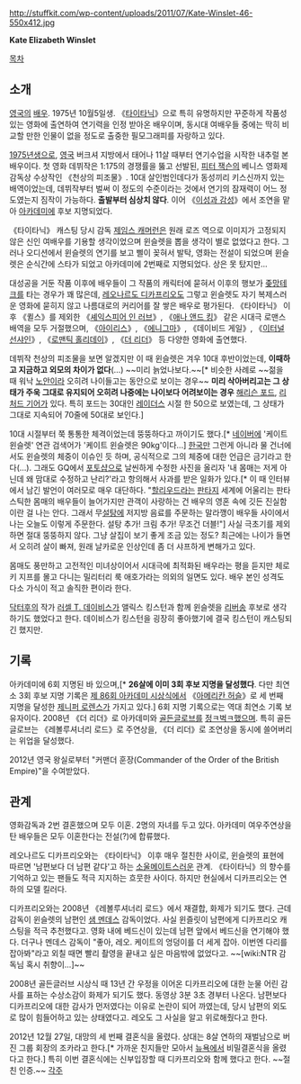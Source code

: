 http://stuffkit.com/wp-content/uploads/2011/07/Kate-Winslet-46-550x412.jpg

'''Kate Elizabeth Winslet'''

[[목차]]
== 소개 ==
[[영국]]의 [[배우]]. 1975년 10월5일생. 《[[타이타닉(영화)|타이타닉]]》으로 특히 유명하지만 꾸준하게 작품성 있는 영화에 출연하여 연기력을 인정 받아온 배우이며, 동시대 여배우들 중에는 딱히 비교할 만한 인물이 없을 정도로 출중한 필모그래피를 자랑하고 있다.

[[1975년]]생으로, [[영국]] 버크셔 지방에서 태어나 11살 때부터 연기수업을 시작한 내추럴 본 배우이다. 첫 영화 데뷔작은 1:175의 경쟁률을 뚫고 선발된, [[피터 잭슨]]의 베니스 영화제 감독상 수상작인 《천상의 피조물》. 10대 살인범인데다가 동성끼리 키스신까지 있는 배역이었는데, 데뷔작부터 벌써 이 정도의 수준이라는 것에서 연기의 잠재력이 어느 정도였는지 짐작이 가능하다. '''출발부터 심상치 않다'''. 이어 《[[이성과 감성]]》에서 조연을 맡아 [[아카데미]]에 후보 지명되었다.

《타이타닉》 캐스팅 당시 감독 [[제임스 캐머런]]은 원래 로즈 역으로 이미지가 고정되지 않은 신인 여배우를 기용할 생각이었으며 윈슬렛을 뽑을 생각이 별로 없었다고 한다. 그러나 오디션에서 윈슬렛의 연기를 보고 삘이 꽂혀서 발탁, 영화는 전설이 되었으며 윈슬렛은 순식간에 스타가 되었고 아카데미에 2번째로 지명되었다. 상은 못 탔지만...

대성공을 거둔 작품 이후에 배우들이 그 작품의 캐릭터에 묻혀서 이후의 행보가 [[좆망]]테크를 타는 경우가 꽤 많은데, [[레오나르도 디카프리오]]도 그렇고 윈슬렛도 자기 복제스러운 영화에 묻히지 않고 나름대로의 커리어를 잘 쌓은 배우로 평가된다. 《타이타닉》 이후 《퀼스》를 제외한 《[[셰익스피어 인 러브]]》, 《[[애나 앤드 킹]]》 같은 시대극 로맨스 배역을 모두 거절했으며, 《[[아이리스]]》, 《[[에니그마]]》, 《데이비드 게일》, 《[[이터널 선샤인]]》, 《[[로맨틱 홀리데이]]》, 《[[더 리더]]》 등 다양한 영화에 출연했다.

데뷔작 천상의 피조물을 보면 알겠지만 이 때 윈슬렛은 겨우 10대 후반이었는데, '''이때하고 지금하고 외모의 차이가 없다'''(…) ~~미리 늙었나보다.~~[* 비슷한 사례로 ~~젊을 때 워낙 [[노안]]이라 오히려 나이들고는 동안으로 보이는 경우~~ '''미리 삭아버리고는 그 상태가 주욱 그대로 유지되어 오히려 나중에는 나이보다 어려보이는 경우''' [[해리슨 포드]], [[리처드 기어]]가 있다. 특히 포드는 30대인 [[레이더스]] 시절 한 50으로 보였는데, 그 상태가 그대로 지속되어 70줄에 50대로 보인다.]

10대 시절부터 쭉 통통한 체격이었는데 뚱뚱하다고 까이기도 했다.[* [[네이버]]에 '케이트 윈슬렛' 연관 검색어가 '케이트 윈슬렛은 90kg'이다...] [[한국]]만 그런게 아니라 물 건너에서도 윈슬렛의 체중이 이슈인 듯 하며, 공식적으로 그의 체중에 대한 언급은 금기라고 한다(…). 그래도 GQ에서 [[포토샵]]으로 날씬하게 수정한 사진을 올리자 '내 몸매는 저게 아닌데 왜 맘대로 수정하고 난리?'라고 항의해서 사과를 받은 일화가 있다.[* 이 때 인터뷰에서 남긴 발언이 여러모로 매우 대단하다. "[[할리우드]]라는 [[판타지]] 세계에 어울리는 판타스틱한 몸매의 배우들이 늘어가지만 관객이 사랑하는 건 배우의 영혼 속에 깃든 진실함이란 걸 나는 안다. 그래서 무[[설탕]]에 저지방 음료를 주문하는 말라깽이 배우들 사이에서 나는 오늘도 이렇게 주문한다. 설탕 추가! 크림 추가! 무조건 더블!"] 사실 극초기를 제외하면 절대 뚱뚱하지 않다. 그냥 살집이 보기 좋게 조금 있는 정도? 최근에는 나이가 들면서 오히려 살이 빠져, 원래 날카로운 인상인데 좀 더 샤프하게 변해가고 있다.

몸매도 풍만하고 고전적인 미녀상이어서 시대극에 최적화된 배우라는 평을 듣지만 체로키 지프를 몰고 다니는 밀리터리 룩 애호가라는 의외의 일면도 있다. 배우 본인 성격도 다소 가식이 적고 솔직한 편이라 한다.

[[닥터후]]의 작가 [[러셀 T. 데이비스]]가 앨릭스 킹스턴과 함께 윈슬렛을 [[리버송]] 후보로 생각하기도 했었다고 한다. 데이비스가 킹스턴을 굉장히 좋아했기에 결국 킹스턴이 캐스팅되긴 했지만.

== 기록 ==
아카데미에 6회 지명된 바 있으며,[* '''26살에 이미 3회 후보 지명을 달성했다'''. 다만 최연소 3회 후보 지명 기록은 [[제 86회 아카데미 시상식]]에서 《[[아메리칸 허슬]]》로 세 번째 지명을 달성한 [[제니퍼 로렌스]]가 가지고 있다.] 6회 지명 기록으로는 역대 최연소 기록 보유자이다. 2008년 《더 리더》로 아카데미와 [[골든글로브]]를 [[정ㅋ벅ㅋ]]했으며. 특히 골든글로브는 《레볼루셔너리 로드》로 주연상을, 《더 리더》로 조연상을 동시에 쓸어버리는 위업을 달성했다.

2012년 영국 왕실로부터 "커맨더 훈장(Commander of the Order of the British Empire)"을 수여받았다.

== 관계 ==
영화감독과 2번 결혼했으며 모두 이혼. 2명의 자녀를 두고 있다. 아카데미 여우주연상을 탄 배우들은 모두 이혼한다는 전설(?)에 합류했다.

레오나르도 디카프리오와는 《타이타닉》 이후 매우 절친한 사이로, 윈슬렛의 표현에 따르면 '남편보다 더 남편 같다'고 하는 [[소울메이트]]스러운 관계. 《타이타닉》의 향수를 기억하고 있는 팬들도 적극 지지하는 흐뭇한 사이다. 하지만 현실에서 디카프리오는 연하의 모델 킬러다.

디카프리오와는 2008년 《레볼루셔너리 로드》에서 재결합, 화제가 되기도 했다. 근데 감독이 윈슬렛의 남편인 [[샘 멘데스]] 감독이었다. 사실 윈즐릿이 남편에게 디카프리오 캐스팅을 적극 추천했다고. 영화 내에 베드신이 있는데 남편 앞에서 베드신을 연기해야 했다. 더구나 멘데스 감독이 "좋아, 레오. 케이트의 엉덩이를 더 세게 잡아. 이번엔 다리를 잡아봐"라고 외칠 때면 빨리 촬영을 끝내고 싶은 마음밖에 없었다고. ~~[wiki:NTR 감독님 혹시 취향이...]~~

{{{#!html
<iframe width="560" height="349" src="http://www.youtube.com/embed/aS4OjocfPE4" frameborder="0" allowfullscreen></iframe>}}}
2008년 골든글러브 시상식 때 13년 간 우정을 이어온 디카프리오에 대한 눈물 어린 감사를 표하는 수상소감이 화제가 되기도 했다. 동영상 3분 3초 경부터 나온다. 남편보다 디카프리오에 대한 감사가 먼저였다는 이유로 논란이 되어 까였는데, 당시 남편의 외도로 많이 힘들어하고 있는 상태였다고. 레오도 그 사실을 알고 위로해줬다고 한다. 

2012년 12월 27일, 대망의 세 번째 결혼식을 올렸다. 상대는 8살 연하의 재벌남으로 버진 그룹 회장의 조카라고 한다.[* 가까운 친지들만 모아서 [[뉴욕]]에서 비밀결혼식을 올렸다고 한다.] 특히 이번 결혼식에는 신부입장할 때 디카프리오와 함께 했다고 한다. ~~절친 인증.~~
[[각주]]
